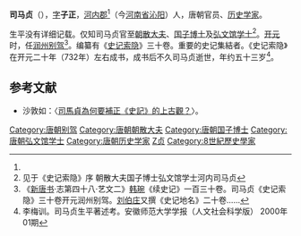 '''司马贞'''（{{bd|679年||732年||catIdx=S司马}}），[[表字|字]]'''子正'''，[[河內郡_(中國)|河内郡]]<ref name="a1"/>（今[[河南省|河南省]][[沁阳|沁阳]]）人，唐朝官员、[[历史学家|历史学家]]。

生平没有详细记载。仅知司马贞官至[[朝散大夫|朝散大夫]]、[[国子监|国子]][[博士_(官職)|博士]]及[[弘文馆|弘文馆]][[学士|学士]]<ref name="a1">见于《史记索隐》序 朝散大夫国子博士弘文馆学士河内司马贞</ref>。[[开元|开元]]时，任[[润州_(隋朝)|润州]][[别驾|别驾]]<ref>《[[新唐书|新唐书]]·志第四十八·艺文二》[[韩琬|韩琬]]《续史记》一百三十卷。司马贞《史记索隐》三十卷开元润州别驾。[[刘伯庄_(唐朝)|刘伯庄]]又撰《史记地名》二十卷......</ref>。编纂有《[[史记索隐|史记索隐]]》三十卷。重要的史记集結者。《史记索隐》在开元二十年（732年）左右成书，成书后不久司马贞逝世，年约五十三岁<ref>李梅训。司马贞生平著述考。安徽师范大学学报（人文社会科学版） 2000年01期</ref>。

== 参考文献 ==
{{Reflist|2}}
*沙敦如：〈[http://www.schaab-hanke.de/publikationen/Schaab-Hanke_Sima_Zhen_weihe_yao_buzheng_Shiji_de_shangguguan.pdf 司馬貞為何要補正《史記》的上古觀？]{{Wayback|url=http://www.schaab-hanke.de/publikationen/Schaab-Hanke_Sima_Zhen_weihe_yao_buzheng_Shiji_de_shangguguan.pdf |date=20170429023152 }}〉。
{{Authority control}}
{{唐朝官员小作品}}
{{DEFAULTSORT:S}}
[[Category:唐朝别驾|Category:唐朝别驾]]
[[Category:唐朝朝散大夫|Category:唐朝朝散大夫]]
[[Category:唐朝国子博士|Category:唐朝国子博士]]
[[Category:唐朝弘文馆学士|Category:唐朝弘文馆学士]]
[[Category:唐朝历史学家|Category:唐朝历史学家]]
[[Category:河内司马氏|Z贞]]
[[Category:8世紀歷史學家|Category:8世紀歷史學家]]